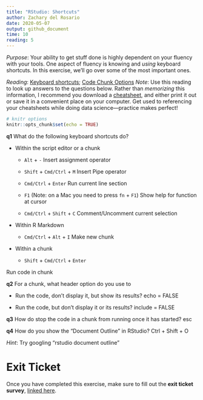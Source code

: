 ```yaml
---
title: "RStudio: Shortcuts"
author: Zachary del Rosario
date: 2020-05-07
output: github_document
time: 10
reading: 5
---
```


*Purpose*: Your ability to get stuff done is highly dependent on your fluency
with your tools. One aspect of fluency is knowing and *using* keyboard
shortcuts. In this exercise, we'll go over some of the most important ones.

*Reading*: [Keyboard
shortcuts](https://support.rstudio.com/hc/en-us/articles/200711853-Keyboard-Shortcuts); [Code Chunk Options](https://rmarkdown.rstudio.com/lesson-3.html)
*Note*: Use this reading to look up answers to the questions below. Rather than
*memorizing* this information, I recommend you download a
[cheatsheet](https://rstudio.com/wp-content/uploads/2016/01/rstudio-IDE-cheatsheet.pdf),
and either print it out or save it in a convenient place on your computer. Get
used to referencing your cheatsheets while doing data science---practice makes
perfect!

```r
# knitr options
knitr::opts_chunk$set(echo = TRUE)
```

__q1__ What do the following keyboard shortcuts do?

* Within the script editor or a chunk

    * `Alt` + `-`
Insert assignment operator

    * `Shift` + `Cmd/Ctrl` + `M`
Insert Pipe operator

    * `Cmd/Ctrl` + `Enter`
Run current line section

    * `F1` (Note: on a Mac you need to press `fn` + `F1`)
Show help for function at cursor

	* `Cmd/Ctrl` + `Shift` + `C`
Comment/Uncomment current selection

* Within R Markdown

    * `Cmd/Ctrl` + `Alt` + `I`
Make new chunk


* Within a chunk

    * `Shift` + `Cmd/Ctrl` + `Enter`
    
Run code in chunk


__q2__ For a chunk, what header option do you use to

* Run the code, don't display it, but show its results?
echo = FALSE

* Run the code, but don't display it or its results?
include = FALSE

__q3__ How do stop the code in a chunk from running once it has started?
esc

__q4__ How do you show the "Document Outline" in RStudio?
Ctrl + Shift + O

*Hint*: Try googling "rstudio document outline"


<!-- include-exit-ticket -->
# Exit Ticket
<!-- -------------------------------------------------- -->

Once you have completed this exercise, make sure to fill out the **exit ticket survey**, [linked here](https://docs.google.com/forms/d/e/1FAIpQLSeuq2LFIwWcm05e8-JU84A3irdEL7JkXhMq5Xtoalib36LFHw/viewform?usp=pp_url&entry.693978880=e-setup04-rstudio-shortcuts-assignment.Rmd).
